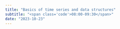 ```yaml
---
title: "Basics of time series and data structures"
subtitle: "<span class='code'>08:00-09:30</span>"
date: "2023-10-23"
---
```


<!-- Materials will be distributed sooner to the event. -->

<!-- ```{=html} -->
<!-- <embed src="../../materials/basics.pdf" type="application/pdf" width="750px" height="420px"> -->
<!-- ``` -->

<!-- [View slides in full screen](../../materials/basics.pdf) -->
